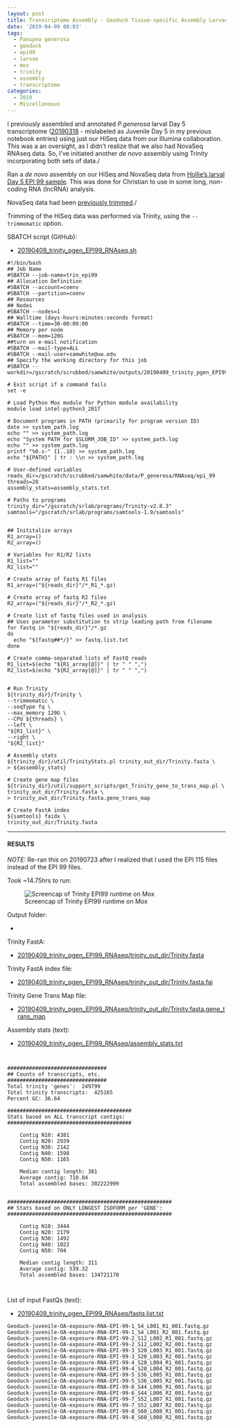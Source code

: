 ```yaml
---
layout: post
title: Transcriptome Assembly - Geoduck Tissue-specific Assembly Larvae Day5 EPI99 with HiSeq and NovaSeq Data on Mox
date: '2019-04-09 08:03'
tags:
  - Panopea generosa
  - geoduck
  - epi99
  - larvae
  - mox
  - trinity
  - assembly
  - transcriptome
categories:
  - 2019
  - Miscellaneous
---
```

I previously assembled and annotated _P.generosa_ larval Day 5 transcriptome ([20190318](https://robertslab.github.io/sams-notebook/posts/2019/2019-03-18-Transcriptome-Annotation---Geoduck-Juvenile-Day-5-with-Trinotate-on-Mox/) - mislabeled as Juvenile Day 5 in my previous notebook entries) using just our HiSeq data from our Illumina collaboration. This was a an oversight, as I didn't realize that we also had NovaSeq RNAseq data. So, I've initiated another _de novo_ assembly using Trinity incorporating both sets of data./

Ran a _de novo_ assembly on our HiSeq and NovaSeq data from [Hollie's larval Day 5 EPI 99 sample](https://github.com/hputnam/project_juvenile_geoduck_OA/blob/master/Setup_Notes/Sample_List.csv). This was done for Christian to use in some long, non-coding RNA (lncRNA) analysis.

NovaSeq data had been [previously trimmed](https://robertslab.github.io/sams-notebook/posts/2018/2018-01-25-adapter-trimming-and-fastqc-illumina-geoduck-novaseq-data/)./

Trimming of the HiSeq data was performed via Trinity, using the `--trimmomatic` option.

SBATCH script (GitHub):

- [20190409_trinity_pgen_EPI99_RNAseq.sh](https://github.com/RobertsLab/sams-notebook/blob/master/sbatch_scripts/20190409_trinity_pgen_EPI99_RNAseq.sh)

```shell
#!/bin/bash
## Job Name
#SBATCH --job-name=trin_epi99
## Allocation Definition
#SBATCH --account=coenv
#SBATCH --partition=coenv
## Resources
## Nodes
#SBATCH --nodes=1
## Walltime (days-hours:minutes:seconds format)
#SBATCH --time=30-00:00:00
## Memory per node
#SBATCH --mem=120G
##turn on e-mail notification
#SBATCH --mail-type=ALL
#SBATCH --mail-user=samwhite@uw.edu
## Specify the working directory for this job
#SBATCH --workdir=/gscratch/scrubbed/samwhite/outputs/20190409_trinity_pgen_EPI99_RNAseq

# Exit script if a command fails
set -e

# Load Python Mox module for Python module availability
module load intel-python3_2017

# Document programs in PATH (primarily for program version ID)
date >> system_path.log
echo "" >> system_path.log
echo "System PATH for $SLURM_JOB_ID" >> system_path.log
echo "" >> system_path.log
printf "%0.s-" {1..10} >> system_path.log
echo "${PATH}" | tr : \\n >> system_path.log

# User-defined variables
reads_dir=/gscratch/scrubbed/samwhite/data/P_generosa/RNAseq/epi_99
threads=28
assembly_stats=assembly_stats.txt

# Paths to programs
trinity_dir="/gscratch/srlab/programs/Trinity-v2.8.3"
samtools="/gscratch/srlab/programs/samtools-1.9/samtools"


## Inititalize arrays
R1_array=()
R2_array=()

# Variables for R1/R2 lists
R1_list=""
R2_list=""

# Create array of fastq R1 files
R1_array=("${reads_dir}"/*_R1_*.gz)

# Create array of fastq R2 files
R2_array=("${reads_dir}"/*_R2_*.gz)

# Create list of fastq files used in analysis
## Uses parameter substitution to strip leading path from filename
for fastq in "${reads_dir}"/*.gz
do
  echo "${fastq##*/}" >> fastq.list.txt
done

# Create comma-separated lists of FastQ reads
R1_list=$(echo "${R1_array[@]}" | tr " " ",")
R2_list=$(echo "${R2_array[@]}" | tr " " ",")


# Run Trinity
${trinity_dir}/Trinity \
--trimmomatic \
--seqType fq \
--max_memory 120G \
--CPU ${threads} \
--left \
"${R1_list}" \
--right \
"${R2_list}"

# Assembly stats
${trinity_dir}/util/TrinityStats.pl trinity_out_dir/Trinity.fasta \
> ${assembly_stats}

# Create gene map files
${trinity_dir}/util/support_scripts/get_Trinity_gene_to_trans_map.pl \
trinity_out_dir/Trinity.fasta \
> trinity_out_dir/Trinity.fasta.gene_trans_map

# Create FastA index
${samtools} faidx \
trinity_out_dir/Trinity.fasta
```

---

#### RESULTS

_NOTE:_ Re-ran this on 20190723 after I realized that I used the EPI 115 files instead of the EPI 99 files.

Took ~14.75hrs to run:

![Screencap of Trinity EPI99 runtime on Mox](https://github.com/RobertsLab/sams-notebook/blob/master/images/screencaps/20190723_trinity_epi99_runtime.png?raw=true)

Output folder:

- [](http://gannet.fish.washington.edu/Atumefaciens/20190409_trinity_pgen_EPI99_RNAseq/)

Trinity FastA:

- [20190409_trinity_pgen_EPI99_RNAseq/trinity_out_dir/Trinity.fasta](http://gannet.fish.washington.edu/Atumefaciens/20190409_trinity_pgen_EPI99_RNAseq/trinity_out_dir/Trinity.fasta)

Trinity FastA index file:

- [20190409_trinity_pgen_EPI99_RNAseq/trinity_out_dir/Trinity.fasta.fai](http://gannet.fish.washington.edu/Atumefaciens/20190409_trinity_pgen_EPI99_RNAseq/trinity_out_dir/Trinity.fasta.fai)

Trinity Gene Trans Map file:

- [20190409_trinity_pgen_EPI99_RNAseq/trinity_out_dir/Trinity.fasta.gene_trans_map](http://gannet.fish.washington.edu/Atumefaciens/20190409_trinity_pgen_EPI99_RNAseq/trinity_out_dir/Trinity.fasta.gene_trans_map)


Assembly stats (text):

- [20190409_trinity_pgen_EPI99_RNAseq/assembly_stats.txt](http://gannet.fish.washington.edu/Atumefaciens/20190409_trinity_pgen_EPI99_RNAseq/assembly_stats.txt)

```


################################
## Counts of transcripts, etc.
################################
Total trinity 'genes':	249799
Total trinity transcripts:	425165
Percent GC: 36.64

########################################
Stats based on ALL transcript contigs:
########################################

	Contig N10: 4381
	Contig N20: 2939
	Contig N30: 2142
	Contig N40: 1598
	Contig N50: 1165

	Median contig length: 381
	Average contig: 710.84
	Total assembled bases: 302222999


#####################################################
## Stats based on ONLY LONGEST ISOFORM per 'GENE':
#####################################################

	Contig N10: 3444
	Contig N20: 2179
	Contig N30: 1492
	Contig N40: 1022
	Contig N50: 704

	Median contig length: 311
	Average contig: 539.32
	Total assembled bases: 134721170



```

List of input FastQs (text):

- [20190409_trinity_pgen_EPI99_RNAseq/fastq.list.txt](http://gannet.fish.washington.edu/Atumefaciens/20190409_trinity_pgen_EPI99_RNAseq/fastq.list.txt)

```
Geoduck-juvenile-OA-exposure-RNA-EPI-99-1_S4_L001_R1_001.fastq.gz
Geoduck-juvenile-OA-exposure-RNA-EPI-99-1_S4_L001_R2_001.fastq.gz
Geoduck-juvenile-OA-exposure-RNA-EPI-99-2_S12_L002_R1_001.fastq.gz
Geoduck-juvenile-OA-exposure-RNA-EPI-99-2_S12_L002_R2_001.fastq.gz
Geoduck-juvenile-OA-exposure-RNA-EPI-99-3_S20_L003_R1_001.fastq.gz
Geoduck-juvenile-OA-exposure-RNA-EPI-99-3_S20_L003_R2_001.fastq.gz
Geoduck-juvenile-OA-exposure-RNA-EPI-99-4_S28_L004_R1_001.fastq.gz
Geoduck-juvenile-OA-exposure-RNA-EPI-99-4_S28_L004_R2_001.fastq.gz
Geoduck-juvenile-OA-exposure-RNA-EPI-99-5_S36_L005_R1_001.fastq.gz
Geoduck-juvenile-OA-exposure-RNA-EPI-99-5_S36_L005_R2_001.fastq.gz
Geoduck-juvenile-OA-exposure-RNA-EPI-99-6_S44_L006_R1_001.fastq.gz
Geoduck-juvenile-OA-exposure-RNA-EPI-99-6_S44_L006_R2_001.fastq.gz
Geoduck-juvenile-OA-exposure-RNA-EPI-99-7_S52_L007_R1_001.fastq.gz
Geoduck-juvenile-OA-exposure-RNA-EPI-99-7_S52_L007_R2_001.fastq.gz
Geoduck-juvenile-OA-exposure-RNA-EPI-99-8_S60_L008_R1_001.fastq.gz
Geoduck-juvenile-OA-exposure-RNA-EPI-99-8_S60_L008_R2_001.fastq.gz
```
